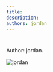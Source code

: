 ```yaml
---
title: 
description:
authors: jordan
---
```


<style global jsx>{`
  img {
    aspect-ratio: 12/6.3;
    object-fit: contain;
  }
`}</style>

#

Author: jordan.

![jordan](/images/five-boro-bike-tour/jordan.jpg "jordan")